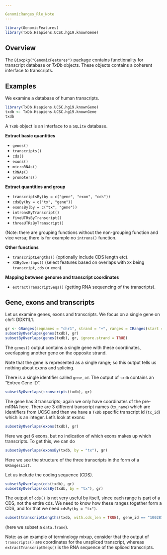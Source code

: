 ```yaml
---

GenomicRanges_Rle_Note
---
```


```r
library(GenomicFeatures)
library(TxDb.Hsapiens.UCSC.hg19.knownGene)
```

## Overview

The `Biocpkg("GenomicFeatures")` package contains functionality for transcript database or *TxDb* objects.  These objects contains a coherent interface to transcripts.

## Examples

We examine a database of human transcripts.

```r
library(TxDb.Hsapiens.UCSC.hg19.knownGene)
txdb <- TxDb.Hsapiens.UCSC.hg19.knownGene
txdb
```

A `TxDb` object is an interface to a `SQLite` database.


**Extract basic quantities**

- `genes()`
- `transcripts()`
- `cds()`
- `exons()`
- `microRNAs()`
- `tRNAs()`
- `promoters()`

**Extract quantities and group**

- `transcriptsBy(by = c("gene", "exon", "cds"))`
- `cdsBy(by = c("tx", "gene"))`
- `exonsBy(by = c("tx", "gene"))`
- `intronsByTranscript()`
- `fiveUTRsByTranscript()`
- `threeUTRsByTranscript()`

(Note: there are grouping functions without the non-grouping function and vice versa; there is for example no `introns()` function.

**Other functions**

- `transcriptLengths()` (optionally include CDS length etc).
- `XXByOverlaps()` (select features based on overlaps with `XX` being `transcript`, `cds` or `exon`).

**Mapping between genome and transcript coordinates**

- `extractTranscriptSeqs()` (getting RNA sequencing of the transcripts).

## Gene, exons and transcripts

Let us examine genes, exons and transcripts. We focus on a single gene on chr1: DDX11L1.
```r
gr <- GRanges(seqnames = "chr1", strand = "+", ranges = IRanges(start = 11874, end = 14409))
subsetByOverlaps(genes(txdb), gr)
subsetByOverlaps(genes(txdb), gr, ignore.strand = TRUE)
```
The `genes()` output contains a single gene with these coordinates, overlapping another gene on the opposite strand.  

Note that the gene is represented as a single range; so this output tells us nothing about exons and splicing. 

There is a single identifier called `gene_id`.  The output of `txdb` contains an "Entrex Gene ID".

```r
subsetByOverlaps(transcripts(txdb), gr)
```
The gene has 3 transcripts; again we only have coordinates of the pre-mRNA here.  There are 3 different transcript names (`tx_name`) which are identifiers from UCSC and then we have a `TxDb` specific transcript id (`tx_id`) which is an integer.  Let's look at exons:
```r
subsetByOverlaps(exons(txdb), gr)
```
Here we get 6 exons, but no indication of which exons makes up which transcripts.  To get this, we can do
```r
subsetByOverlaps(exonsBy(txdb, by = "tx"), gr)
```
Here we see the structure of the three transcripts in the form of a `GRangesList`.

Let us include the coding sequence (CDS).  
```r
subsetByOverlaps(cds(txdb), gr)
subsetByOverlaps(cdsBy(txdb, by = "tx"), gr)
```

The output of `cds()` is not very useful by itself, since each range is part of a CDS, not the entire cds.  We need to know how these ranges together form a CDS, and for that we need `cdsBy(by = "tx")`.
```r
subset(transcriptLengths(txdb, with.cds_len = TRUE), gene_id == "100287102")
```
(here we subset a `data.frame`).

Note: as an example of terminology mixup, consider that the output of `transcripts()` are coordinates for the unspliced transcript, whereas `extractTranscriptSeqs()` is the RNA sequence of the spliced transcripts.
